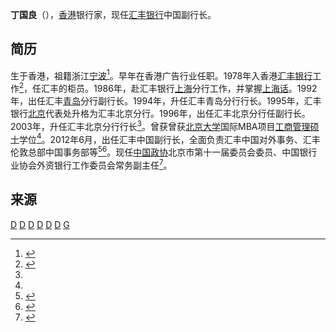 '''丁国良'''（{{bd|？||}}），[[香港|香港]]银行家，现任[[汇丰银行|汇丰银行]]中国副行长。

==简历==

生于香港，祖籍浙江[[宁波|宁波]]<ref name="ding">{{cite web |url=http://bank.cnfol.com/050718/136,1403,1346781,00.shtml |title=丁国良 很汇丰，也很中国 |publisher=中金在线 |author=中国证券报 |date=2005年7月18日 |access-date=2015年1月15日 |archive-url=https://web.archive.org/web/20150115075914/http://bank.cnfol.com/050718/136,1403,1346781,00.shtml |archive-date=2015年1月15日 |dead-url=yes }}</ref>。早年在香港广告行业任职。1978年入香港[[汇丰银行|汇丰银行]]工作<ref name="ding sina">{{cite web |url=http://biz.finance.sina.com.cn/person/view/vScholars.php?pid=21241 |title=丁国良 |publisher=新浪财经人物专栏 |accessdate=2015-01-15 |archive-date=2016-05-22 |archive-url=https://web.archive.org/web/20160522230132/http://biz.finance.sina.com.cn/person/view/vScholars.php?pid=21241 |dead-url=no }}</ref>，任汇丰的柜员。1986年，赴汇丰银行[[上海|上海]]分行工作，并掌握[[上海话|上海话]]。1992年，出任汇丰[[青岛|青岛]]分行副行长。1994年，升任汇丰青岛分行行长。1995年，汇丰银行[[北京|北京]]代表处升格为汇丰北京分行。1996年，出任汇丰北京分行任副行长。2003年，升任汇丰北京分行行长<ref name="ding"/>。曾获曾获[[北京大学|北京大学]]国际MBA项目[[工商管理硕士|工商管理硕士]]学位<ref name="ding sina"/>。2012年6月，出任汇丰中国副行长，全面负责汇丰中国对外事务、汇丰伦敦总部中国事务部等<ref>{{cite web |url=http://finance.people.com.cn/bank/GB/18159076.html |title=丁国良获批就任汇丰中国副行长 |publisher=人民网-银行频道 |date=2012年6月12日 |accessdate=2015年1月15日 |archive-date=2018年10月1日 |archive-url=https://web.archive.org/web/20181001125311/http://finance.people.com.cn/bank/GB/18159076.html |dead-url=no }}</ref><ref>{{cite web |url=http://www.hsbc.com.cn/1/PA_ES_Content_Mgmt/content/china/about/news/images/news20120612_cn.pdf |title=汇丰中国委任丁国良为副行长 |publisher=汇丰银行新闻 |date=2012年6月12日 |format=pdf |access-date=2015年1月15日 |archive-url=https://web.archive.org/web/20150115080931/http://www.hsbc.com.cn/1/PA_ES_Content_Mgmt/content/china/about/news/images/news20120612_cn.pdf |archive-date=2015年1月15日 |dead-url=yes }}</ref>。现任[[中国政协|中国政协]]北京市第十一届委员会委员、中国银行业协会外资银行工作委员会常务副主任<ref>{{cite web |url=http://finance.caixin.com/2012-06-12/100400087.html |title=汇丰中国委任丁国良为副行长 |publisher=财新网金融频道 |date=2012年6月12日 |accessdate=2015-01-15 |archive-date=2019-09-25 |archive-url=https://web.archive.org/web/20190925150804/http://finance.caixin.com/2012-06-12/100400087.html |dead-url=no }}</ref>。

==来源==
{{reflist|2}}

[[Category:宁波人|D]]
[[Category:香港银行家|D]]
[[Category:汇丰银行|D]]
[[Category:香港宁波人|D]]
[[Category:寧波商幫|D]]
[[Category:北京大学校友|D]]
[[Category:丁姓|G]]